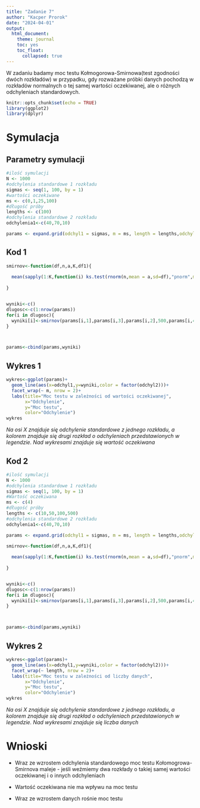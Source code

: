 ---
title: "Zadanie 7"
author: "Kacper Prorok"
date: "2024-04-01"
output: 
  html_document:
    theme: journal
    toc: yes
    toc_float:
      collapsed: true
---

W zadaniu badamy moc testu Kołmogorowa-Smirnowa(test zgodności dwóch rozkładów) w przypadku, gdy
rozważane próbki danych pochodzą w rozkładów normalnych o tej samej wartości oczekiwanej, ale o
różnych odchyleniach standardowych. 

```{r setup, include=FALSE}
knitr::opts_chunk$set(echo = TRUE)
library(ggplot2)
library(dplyr)
```



# Symulacja 

## Parametry symulacji

```{r}
#ilość symulacji
N <- 1000
#odchylenia standardowe 1 rozkładu
sigmas <- seq(1, 100, by = 1)
#wartości oczekiwane
ms <- c(0,1,25,100)
#długość próby
lengths <- c(100)
#odchylenia standardowe 2 rozkładu
odchylenia1<-c(40,70,10)

params <- expand.grid(odchyl1 = sigmas, m = ms, length = lengths,odchyl2=odchylenia1)

```


## Kod 1

```{r}
smirnov<-function(df,n,a,K,df1){
  
  mean(sapply(1:K,function(i) ks.test(rnorm(n,mean = a,sd=df),"pnorm",mean=a,sd=df1)$p.value<0.05))
  
}


wyniki<-c()
dlugosc<-c(1:nrow(params))
for(i in dlugosc){
  wyniki[i]<-smirnov(params[i,1],params[i,3],params[i,2],500,params[i,4])
}



params<-cbind(params,wyniki)

```


## Wykres 1

```{r}
wykres<-ggplot(params)+
  geom_line(aes(x=odchyl1,y=wyniki,color = factor(odchyl2)))+
  facet_wrap(~ m, nrow = 2)+
  labs(title="Moc testu w zależności od wartości oczekiwanej",
       x="Odchylenie",
       y="Moc testu",
       color="Odchylenie")
wykres
```


*Na osi X znajduje się odchylenie standardowe z jednego rozkładu, a kolorem znajduje się drugi rozkład o odchyleniach przedstawionych w legendzie. Nad wykresami znajduje się wartość oczekiwana *


## Kod 2

```{r}
#ilość symulacji
N <- 1000
#odchylenia standardowe 1 rozkładu
sigmas <- seq(1, 100, by = 1)
#Wartość oczekiwana
ms <- c(4)
#długość próby
lengths <- c(10,50,100,500)
#odchylenia standardowe 2 rozkładu
odchylenia1<-c(40,70,10)

params <- expand.grid(odchyl1 = sigmas, m = ms, length = lengths,odchyl2=odchylenia1)

```

```{r}

smirnov<-function(df,n,a,K,df1){
  
  mean(sapply(1:K,function(i) ks.test(rnorm(n,mean = a,sd=df),"pnorm",mean=a,sd=df1)$p.value<0.05))
  
}


wyniki<-c()
dlugosc<-c(1:nrow(params))
for(i in dlugosc){
  wyniki[i]<-smirnov(params[i,1],params[i,3],params[i,2],500,params[i,4])
}



params<-cbind(params,wyniki)

```

## Wykres 2

```{r}
wykres<-ggplot(params)+
  geom_line(aes(x=odchyl1,y=wyniki,color = factor(odchyl2)))+
  facet_wrap(~ length, nrow = 2)+
  labs(title="Moc testu w zależności od liczby danych",
       x="Odchylenie",
       y="Moc testu",
       color="Odchylenie")
wykres

```


*Na osi X znajduje się odchylenie standardowe z jednego rozkładu, a kolorem znajduje się drugi rozkład o odchyleniach przedstawionych w legendzie. Nad wykresami znajduje się liczba danych *

# Wnioski

- Wraz ze wzrostem odchylenia standardowego moc testu Kołomogrowa-Smirnova maleje - jeśli weźmiemy dwa rozkłady o takiej samej wartości oczekiwanej i o innych odchyleniach

- Wartość oczekiwana nie ma wpływu na moc testu

- Wraz ze wzrostem danych rośnie moc testu

